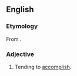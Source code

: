 ==English==

===Etymology===
From {{der|en|ML.|accompletivus}}.

===Adjective===
{{en-adj}}

# {{lb|en|rare}} Tending to [[accomplish]].